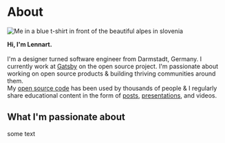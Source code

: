 
<SEO title="About" noIndex />


# About

<div className="img-left-wrap-text">

![Me in a blue t-shirt in front of the beautiful alpes in slovenia](./lennart-profile-pic.jpg)

**Hi, I'm Lennart.**<br /><br />
I'm a designer turned software engineer from Darmstadt, Germany. I currently work at [Gatsby](https://www.gatsbyjs.com) on the open source project.
I'm passionate about working on open source products & building thriving communities around them.<br />
My [open source code](https://github.com/LekoArts) has been used by thousands of people & I regularly share educational content in the form of [posts](/writing), [presentations](/appearances), and videos.

</div>

## What I'm passionate about

some text
